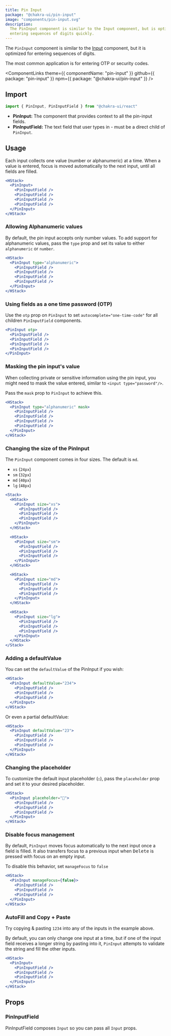 ```yaml
---
title: Pin Input
package: "@chakra-ui/pin-input"
image: "components/pin-input.svg"
description:
  The PinInput component is similar to the Input component, but is optimized for
  entering sequences of digits quickly.
---
```


The `PinInput` component is similar to the [Input](/docs/form/input) component,
but it is optimized for entering sequences of digits.

The most common application is for entering OTP or security codes.

<ComponentLinks
  theme={{ componentName: "pin-input" }}
  github={{ package: "pin-input" }}
  npm={{ package: "@chakra-ui/pin-input" }}
/>

<carbon-ad></carbon-ad>

## Import

```js
import { PinInput, PinInputField } from "@chakra-ui/react"
```

- **PinInput:** The component that provides context to all the pin-input fields.
- **PinInputField:** The text field that user types in - must be a direct child
  of `PinInput`.

## Usage

Each input collects one value (number or alphanumeric) at a time. When a value
is entered, focus is moved automatically to the next input, until all fields are
filled.

```jsx
<HStack>
  <PinInput>
    <PinInputField />
    <PinInputField />
    <PinInputField />
    <PinInputField />
  </PinInput>
</HStack>
```

### Allowing Alphanumeric values

By default, the pin input accepts only number values. To add support for
alphanumeric values, pass the `type` prop and set its value to either
`alphanumeric` or `number`.

```jsx
<HStack>
  <PinInput type="alphanumeric">
    <PinInputField />
    <PinInputField />
    <PinInputField />
    <PinInputField />
  </PinInput>
</HStack>
```

### Using fields as a one time password (OTP)

Use the `otp` prop on `PinInput` to set `autocomplete="one-time-code"` for all
children `PinInputField` components.

```jsx
<PinInput otp>
  <PinInputField />
  <PinInputField />
  <PinInputField />
  <PinInputField />
</PinInput>
```

### Masking the pin input's value

When collecting private or sensitive information using the pin input, you might
need to mask the value entered, similar to `<input type="password"/>`.

Pass the `mask` prop to `PinInput` to achieve this.

```jsx
<HStack>
  <PinInput type="alphanumeric" mask>
    <PinInputField />
    <PinInputField />
    <PinInputField />
    <PinInputField />
  </PinInput>
</HStack>
```

### Changing the size of the PinInput

The `PinInput` component comes in four sizes. The default is `md`.

- `xs` (`24px`)
- `sm` (`32px`)
- `md` (`40px`)
- `lg` (`48px`)

```jsx
<Stack>
  <HStack>
    <PinInput size="xs">
      <PinInputField />
      <PinInputField />
      <PinInputField />
    </PinInput>
  </HStack>

  <HStack>
    <PinInput size="sm">
      <PinInputField />
      <PinInputField />
      <PinInputField />
    </PinInput>
  </HStack>

  <HStack>
    <PinInput size="md">
      <PinInputField />
      <PinInputField />
      <PinInputField />
    </PinInput>
  </HStack>

  <HStack>
    <PinInput size="lg">
      <PinInputField />
      <PinInputField />
      <PinInputField />
    </PinInput>
  </HStack>
</Stack>
```

### Adding a defaultValue

You can set the `defaultValue` of the PinInput if you wish:

```jsx
<HStack>
  <PinInput defaultValue="234">
    <PinInputField />
    <PinInputField />
    <PinInputField />
  </PinInput>
</HStack>
```

Or even a partial defaultValue:

```jsx
<HStack>
  <PinInput defaultValue="23">
    <PinInputField />
    <PinInputField />
    <PinInputField />
  </PinInput>
</HStack>
```

### Changing the placeholder

To customize the default input placeholder (`○`), pass the `placeholder` prop
and set it to your desired placeholder.

```jsx
<HStack>
  <PinInput placeholder="🥳">
    <PinInputField />
    <PinInputField />
    <PinInputField />
  </PinInput>
</HStack>
```

### Disable focus management

By default, `PinInput` moves focus automatically to the next input once a field
is filled. It also transfers focus to a previous input when <kbd>Delete</kbd> is
pressed with focus on an empty input.

To disable this behavior, set `manageFocus` to `false`

```jsx
<HStack>
  <PinInput manageFocus={false}>
    <PinInputField />
    <PinInputField />
    <PinInputField />
  </PinInput>
</HStack>
```

### AutoFill and Copy + Paste

Try copying & pasting `1234` into any of the inputs in the example above.

By default, you can only change one input at a time, but if one of the input
field receives a longer string by pasting into it, `PinInput` attempts to
validate the string and fill the other inputs.

```jsx
<HStack>
  <PinInput>
    <PinInputField />
    <PinInputField />
    <PinInputField />
  </PinInput>
</HStack>
```

## Props

<PropsTable of="PinInput" />

### PinInputField

PinInputField composes `Input` so you can pass all `Input` props.

<PropsTable of="Input" />

